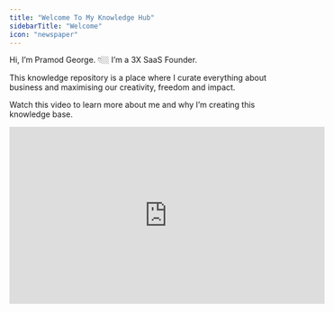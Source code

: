 ```yaml
---
title: "Welcome To My Knowledge Hub"
sidebarTitle: "Welcome"
icon: "newspaper"
---
```


Hi, I’m Pramod George. 👇🏼 I’m a 3X SaaS Founder.

This knowledge repository is a place where I curate everything about business and maximising our creativity, freedom and impact.

Watch this video to learn more about me and why I’m creating this knowledge base.

<iframe width="560" height="315" src="https://www.youtube.com/embed/M0OLIm4S110?si=OqI30i8SE5j6fXES" title="YouTube video player" frameborder="0" allow="accelerometer; autoplay; clipboard-write; encrypted-media; gyroscope; picture-in-picture; web-share" referrerpolicy="strict-origin-when-cross-origin" allowfullscreen></iframe>